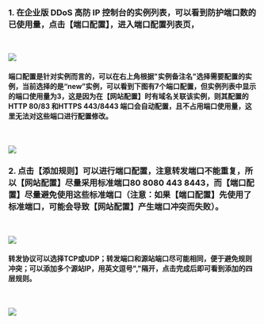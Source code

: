 ### 1. 在企业版 DDoS 高防 IP 控制台的实例列表，可以看到防护端口数的已使用量，点击【端口配置】，进入端口配置列表页，
<br>

![](https://dn-odum9helk.qbox.me/FreZsLeE-Q2qMTpKLb5-x3difu9P)
<br>

#### 端口配置是针对实例而言的，可以在右上角根据"实例备注名"选择需要配置的实例，当前选择的是“new”实例，可以看到下图有7个端口配置，但实例列表中显示的端口使用量为3，这是因为在【网站配置】时有域名关联该实例，则其配置的 HTTP 80/83 和HTTPS 443/8443 端口会自动配置，且不占用端口使用量，这里无法对这些端口进行配置修改。
<br>

![](https://dn-odum9helk.qbox.me/FrHtjBXMnlgyMeB3E392AO7MLf6U)
<br>

### 2. 点击【添加规则】可以进行端口配置，注意转发端口不能重复，所以【网站配置】尽量采用标准端口80 8080 443 8443，而【端口配置】尽量避免使用这些标准端口（注意：如果【端口配置】先使用了标准端口，可能会导致【网站配置】产生端口冲突而失败）。
<br>

![](https://dn-odum9helk.qbox.me/Fv0prdyAnl5NVUpnVCiK4FrOzovE)
<br>

#### 转发协议可以选择TCP或UDP；转发端口和源站端口尽可能相同，便于避免规则冲突；可以添加多个源站IP，用英文逗号","隔开，点击完成后即可看到添加的四层规则。
<br>

![](https://dn-odum9helk.qbox.me/FpwbJe5NO19_fVIXiZHqNQ8F0enF)
<br>